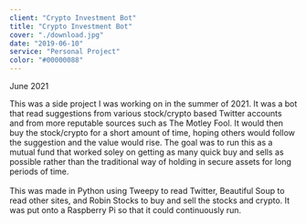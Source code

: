 ```yaml
---
client: "Crypto Investment Bot"
title: "Crypto Investment Bot"
cover: "./download.jpg"
date: "2019-06-10"
service: "Personal Project"
color: "#00000088"
---
```

June 2021

This was a side project I was working on in the summer of 2021. It was a bot that read suggestions from various 
stock/crypto based Twitter accounts and from more reputable sources such as The Motley Fool. It would then 
buy the stock/crypto for a short amount of time, hoping others would follow the suggestion and the value would rise. 
The goal was to run this as a mutual fund that worked soley on getting as many quick buy and sells 
as possible rather than the traditional way of holding in secure assets for long periods of time.<br/><br/>
This was made in Python using Tweepy to read Twitter, Beautiful Soup to read other sites, and Robin Stocks
to buy and sell the stocks and crypto. It was put onto a Raspberry Pi so that it could continuously run.
